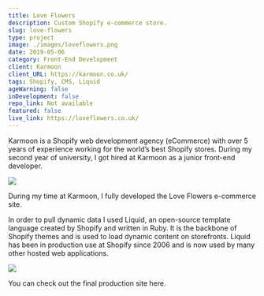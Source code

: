 ```yaml
---
title: Love Flowers
description: Custom Shopify e-commerce store.
slug: love-flowers
type: project
image: ./images/loveflowers.png
date: 2019-05-06
category: Front-End Development
client: Karmoon
client_URL: https://karmoon.co.uk/
tags: Shopify, CMS, Liquid
ageWarning: false 
inDevelopment: false
repo_link: Not available
featured: false
live_link: https://loveflowers.co.uk/
---
```


Karmoon is a Shopify web development agency (eCommerce) with over 5 years of experience working for the world’s best Shopify stores. During my second year of university, I got hired at Karmoon as a junior front-end developer.

![](./images/love-flowers-1.png)

During my time at Karmoon, I fully developed the Love Flowers e-commerce site.

In order to pull dynamic data I used Liquid, an open-source template language created by Shopify and written in Ruby. It is the backbone of Shopify themes and is used to load dynamic content on storefronts. Liquid has been in production use at Shopify since 2006 and is now used by many other hosted web applications.

![](./images/love-flowers-2.png)

You can check out the final production site here.









